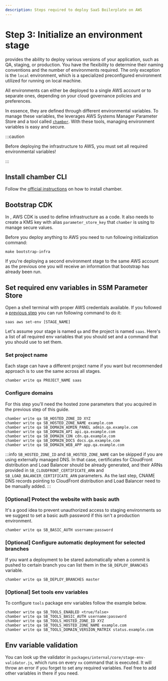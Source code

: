 ```yaml
---
description: Steps required to deploy SaaS Boilerplate on AWS
---
```



# Step 3: Initialize an environment stage

<ProjectName/> provides the ability to deploy various versions of your application, such as QA, staging, or
production. You have the flexibility to determine their naming conventions and the number of environments required.
The only exception is the `local` environment, which is a specialized preconfigured environment utilized for running
<ProjectName/> on local machine.

All environments can either be deployed to a single AWS account or to separate ones, depending on your cloud governance
policies and preferences.

In essence, they are defined through different environmental variables. To manage these variables, the <ProjectName/>
leverages AWS Systems Manager Parameter Store and a tool called [`chamber`](https://github.com/segmentio/chamber).
With these tools, managing environment variables is easy and secure.

:::caution

Before deploying the infrastructure to AWS, you must set all required environmental variables!

:::

## Install chamber CLI

Follow the [official instructions](https://github.com/segmentio/chamber#installing) on how to install chamber.

## Bootstrap CDK

In <ProjectName/>, AWS CDK is used to define infrastructure as a code. It also needs to create a KMS key with alias
`parameter_store_key` that `chamber` is using to manage secure values.

Before you deploy anything to AWS you need to run following initialization command:

```shell
make bootstrap-infra
```

If you're deploying a second environment stage to the
same AWS account as the previous one you will receive an information that bootstrap has already been run.

## Set required env variables in SSM Parameter Store

Open a shell terminal with proper AWS credentials available. If you followed a
[previous step](./configure-aws-credentials) you can run following command to do it:

```shell
saas aws set-env [STAGE_NAME]
```

Let's assume your stage is named `qa` and the project is named `saas`.
Here's a list of all required env variables that you should set and a command that you should use to set them.

### Set project name

Each stage can have a different project name if you want but recommended approach is to use the same across all stages.

```shell
chamber write qa PROJECT_NAME saas
```

### Configure domains

For this step you'll need the hosted zone parameters that you acquired in the previous step of this guide.

```shell
chamber write qa SB_HOSTED_ZONE_ID XYZ
chamber write qa SB_HOSTED_ZONE_NAME example.com
chamber write qa SB_DOMAIN_ADMIN_PANEL admin.qa.example.com
chamber write qa SB_DOMAIN_API api.qa.example.com
chamber write qa SB_DOMAIN_CDN cdn.qa.example.com
chamber write qa SB_DOMAIN_DOCS docs.qa.example.com
chamber write qa SB_DOMAIN_WEB_APP app.qa.example.com
```

:::info
`SB_HOSTED_ZONE_ID` and `SB_HOSTED_ZONE_NAME` can be skipped if you are using externally managed DNS. In that case,
certificates for CloudFront distribution and Load Balancer should be already generated, and their ARNs provided in
`SB_CLOUDFRONT_CERTIFICATE_ARN` and `SB_LOAD_BALANCER_CERTIFICATE_ARN` parameters. As the last step,
CNAME DNS records pointing to CloudFront distribution and Load Balancer need to be manually added.
:::

### \[Optional\] Protect the website with basic auth

It's a good idea to prevent unauthorized access to staging environments so we suggest to set a basic auth password
if this isn't a production environment.

```shell
chamber write qa SB_BASIC_AUTH username:password
```

### \[Optional\] Configure automatic deployment for selected branches

If you want a deployment to be stared automatically when a commit is pushed to certain branch you can list them in the
`SB_DEPLOY_BRANCHES` variable.

```shell
chamber write qa SB_DEPLOY_BRANCHES master
```

### \[Optional\] Set tools env variables

To configure `tools` package env variables follow the example below.

```shell
chamber write qa SB_TOOLS_ENABLED <true/false>
chamber write qa SB_TOOLS_BASIC_AUTH username:password
chamber write qa SB_TOOLS_HOSTED_ZONE_ID XYZ
chamber write qa SB_TOOLS_HOSTED_ZONE_NAME example.com
chamber write qa SB_TOOLS_DOMAIN_VERSION_MATRIX status.example.com
```

## Env variable validation

You can look up the validator in `packages/internal/core/stage-env-validator.js`, which runs on every `nx` command that
is executed. It will throw an error if you forget to set any required variables. Feel free to add other variables in
there if you need.
